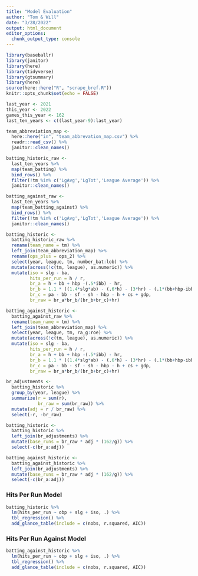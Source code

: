 ```yaml
---
title: "Model Evaluation"
author: "Tom & Will"
date: "3/28/2022"
output: html_document
editor_options: 
  chunk_output_type: console
---
```


```r
library(baseballr)
library(janitor)
library(here)
library(tidyverse)
library(gtsummary)
library(here)
source(here::here("R", "scrape_bref.R"))
knitr::opts_chunk$set(echo = FALSE)
```

```r

last_year <- 2021
this_year <- 2022
games_this_year <- 162
last_ten_years <- c((last_year-9):last_year)

team_abbreviation_map <-
  here::here("in", "team_abbrevation_map.csv") %>% 
  readr::read_csv() %>% 
  janitor::clean_names()

batting_historic_raw <-
  last_ten_years %>% 
  map(team_batting) %>% 
  bind_rows() %>% 
  filter(!tm %in% c('LgAvg','LgTot','League Average')) %>% 
  janitor::clean_names()

batting_against_raw <- 
  last_ten_years %>% 
  map(team_batting_against) %>% 
  bind_rows() %>% 
  filter(!tm %in% c('LgAvg','LgTot','League Average')) %>% 
  janitor::clean_names()

batting_historic <-
  batting_historic_raw %>% 
  rename(team_name = tm) %>% 
  left_join(team_abbreviation_map) %>% 
  rename(ops_plus = ops_2) %>% 
  select(year, league, tm, number_bat:lob) %>% 
  mutate(across(!c(tm, league), as.numeric)) %>% 
  mutate(iso = slg - ba,
         hits_per_run = h / r,
         br_a = h + bb + hbp -(.5*ibb) - hr,
         br_b = 1.1 * ((1.4*slg*ab) - (.6*h) - (3*hr) - (.1*(bb+hbp-ibb)) + (.9*(sb-cs-gdp))),
         br_c = pa - bb - sf - sh - hbp - h + cs + gdp,
         br_raw = br_a*br_b/(br_b+br_c)+hr)

batting_against_historic <-
  batting_against_raw %>% 
  rename(team_name = tm) %>% 
  left_join(team_abbreviation_map) %>% 
  select(year, league, tm, ra_g:roe) %>% 
  mutate(across(!c(tm, league), as.numeric)) %>% 
  mutate(iso = slg - ba,
         hits_per_run = h / r,
         br_a = h + bb + hbp -(.5*ibb) - hr,
         br_b = 1.1 * ((1.4*slg*ab) - (.6*h) - (3*hr) - (.1*(bb+hbp-ibb)) + (.9*(sb-cs-gdp))),
         br_c = pa - bb - sf - sh - hbp - h + cs + gdp,
         br_raw = br_a*br_b/(br_b+br_c)+hr)

br_adjustments <-
  batting_historic %>% 
  group_by(year, league) %>% 
  summarize(r = sum(r),
            br_raw = sum(br_raw)) %>% 
  mutate(adj = r / br_raw) %>% 
  select(-r, -br_raw)

batting_historic <-
  batting_historic %>% 
  left_join(br_adjustments) %>% 
  mutate(base_runs = br_raw * adj * (162/g)) %>% 
  select(-c(br_a:adj))

batting_against_historic <-
  batting_against_historic %>% 
  left_join(br_adjustments) %>% 
  mutate(base_runs = br_raw * adj * (162/g)) %>% 
  select(-c(br_a:adj))

```


### Hits Per Run Model

```r

batting_historic %>% 
  lm(hits_per_run ~ obp + slg + iso, .) %>% 
  tbl_regression() %>% 
  add_glance_table(include = c(nobs, r.squared, AIC)) 

```

### Hits Per Run Against Model
```r

batting_against_historic %>% 
  lm(hits_per_run ~ obp + slg + iso, .) %>% 
  tbl_regression() %>% 
  add_glance_table(include = c(nobs, r.squared, AIC)) 
```
  